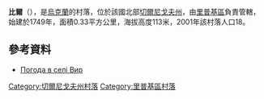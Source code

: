 {{coord|51|54|58|N|30|57|46|E|scale:100000|display=title}}

'''比爾'''（{{lang-uk|Вир}}），是[[烏克蘭|烏克蘭]]的村落，位於該國北部[[切爾尼戈夫州|切爾尼戈夫州]]，由[[里普基區|里普基區]]負責管轄，始建於1749年，面積0.33平方公里，海拔高度113米，2001年該村落人口18。

==參考資料==
* [http://weather.in.ua/ua/chernigovskaja/3636 Погода в селі Вир] {{Wayback|url=http://weather.in.ua/ua/chernigovskaja/3636 |date=20160305220147 }}

[[Category:切爾尼戈夫州村落|Category:切爾尼戈夫州村落]]
[[Category:里普基區村落|Category:里普基區村落]]


{{Chernihiv-geo-stub}}